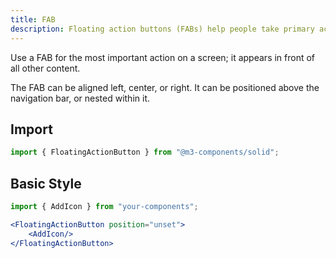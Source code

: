 ```yaml
---
title: FAB
description: Floating action buttons (FABs) help people take primary actions
---
```



Use a FAB for the most important action on a screen; it appears in front of all other content.

The FAB can be aligned left, center, or right. It can be positioned above the navigation bar, or nested within it.

## Import

```jsx
import { FloatingActionButton } from "@m3-components/solid";
```

## Basic Style

<ComponentPreview>
    <FloatingActionButton position="unset" client:load>
        <AddIcon/>
    </FloatingActionButton>
</ComponentPreview>


```jsx
import { AddIcon } from "your-components";

<FloatingActionButton position="unset">
    <AddIcon/>
</FloatingActionButton>
```
